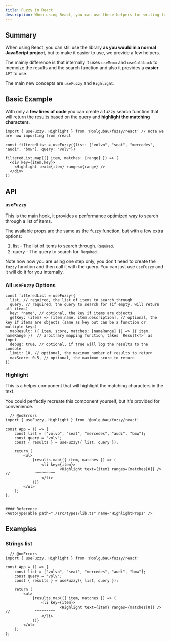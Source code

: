 ```yaml
---
title: Fuzzy in React 
description: When using React, you can use these helpers for writing less code.
---
```


## Summary

When using React, you can still use the library **as you would in a normal JavaScript project**, but to make it easier to use, we provide a few helpers.

The mainly difference is that internally it uses `useMemo` and `useCallback` to memoize the results and the search function and also it provides a **easier** `API` to use.

The main new concepts are `useFuzzy` and `Highlight`.

## Basic Example

With only a **few lines of code** you can create a fuzzy search function that will return the results based on the query and **highlight the matching characters**.

```tsx title="App.tsx"
import { useFuzzy, Highlight } from '@polgubau/fuzzy/react' // note we are now importing from /react

const filteredList = useFuzzy({list: ["volvo", "seat", "mercedes", "audi", "bmw"], query: "volv"})

filteredList.map(({ item, matches: [range] }) => (
  <div key={item.key}>
    <Highlight text={item} ranges={range} /> 
  </div>
))
```

## API
### `useFuzzy`

This is the main hook, it provides a performance optimized way to search through a list of items.

The available props are the same as the [`fuzzy` function](/get-started), but with a few extra options:

1. list - The list of items to search through. <small>Required</small>.
2. query - The query to search for. <small>Required</small>.

<Callout> Note how now you are using one step only, you don't need to create the `fuzzy` function and then call it with the query. You can just use `useFuzzy` and it will do it for you internally.</Callout>

### All `useFuzzy` Options

```tsx title="App.tsx"
const filteredList = useFuzzy({
  list, // required, the list of items to search through
  query, // required, the query to search for (if empty, will return all items)
  key: "name", // optional, the key if items are objects 
  getKey: (item) => [item.name, item.description], // optional, the key if items are objects (same as key but can be a function or multiple keys)
  mapResult: ({ item, score, matches: [nameRange] }) => ({ item, nameRange })  // arbitrary mapping function, takes `Result<T>` as input
  debug: true, // optional, if true will log the results to the console
  limit: 10, // optional, the maximum number of results to return  
  maxScore: 0.5, // optional, the maximum score to return 
})
```
### Highlight
This is a helper component that will highlight the matching characters in the text.

You could perfectly recreate this component yourself, but it's provided for convenience.

```tsx twoslash title="App.tsx"
  // @noErrors 
import { useFuzzy, Highlight } from '@polgubau/fuzzy/react'

const App = () => {
	const list = ["volvo", "seat", "mercedes", "audi", "bmw"];
	const query = "volv";
	const { results } = useFuzzy({ list, query });

	return (
		<ul>
			{results.map(({ item, matches }) => (
				<li key={item}>
						<Highlight text={item} ranges={matches[0]} />
//           ^^^^^^^^^
				</li>
			))}
		</ul>
	);
};


#### Reference
<AutoTypeTable path="./src/types/lib.ts" name="HighlightProps" />

```

## Examples

### Strings list

```tsx twoslash title="App.tsx"
  // @noErrors 
import { useFuzzy, Highlight } from '@polgubau/fuzzy/react'

const App = () => {
	const list = ["volvo", "seat", "mercedes", "audi", "bmw"];
	const query = "volv";
	const { results } = useFuzzy({ list, query });

	return (
		<ul>
			{results.map(({ item, matches }) => (
				<li key={item}>
						<Highlight text={item} ranges={matches[0]} />
//           ^^^^^^^^^
				</li>
			))}
		</ul>
	);
};


```